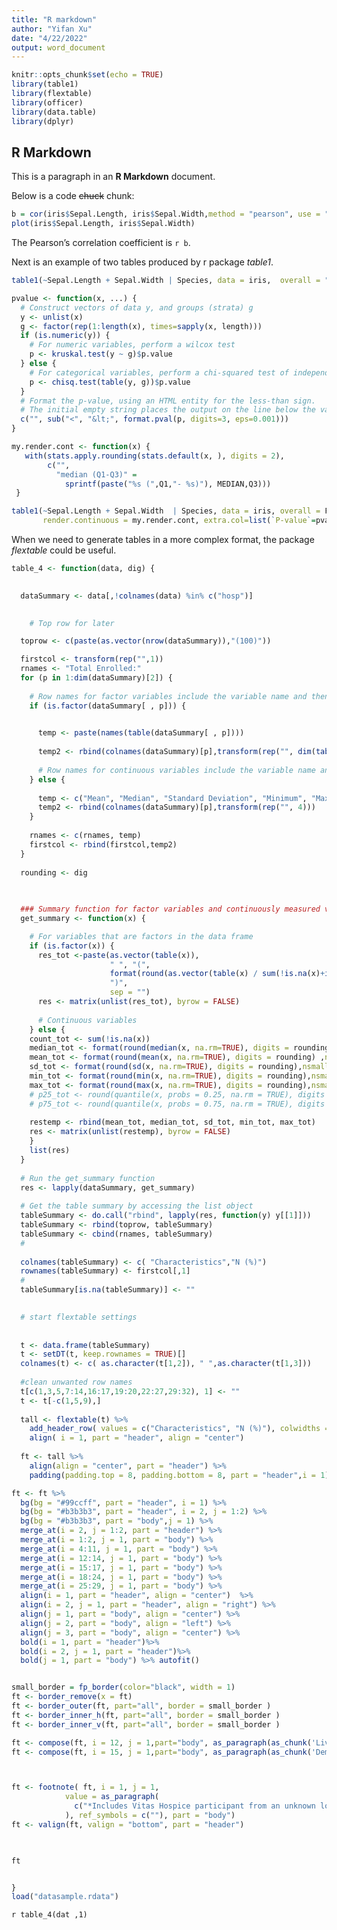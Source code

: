 ---
title: "R markdown"
author: "Yifan Xu"
date: "4/22/2022"
output: word_document
---

```{r setup, include=FALSE}
knitr::opts_chunk$set(echo = TRUE)
library(table1)
library(flextable)
library(officer)
library(data.table)
library(dplyr)

```

## R Markdown


This is a paragraph in an **R Markdown** document.  

Below is a code ~~chuck~~ chunk:

```{r corrplot}
b = cor(iris$Sepal.Length, iris$Sepal.Width,method = "pearson", use = "complete.obs")
plot(iris$Sepal.Length, iris$Sepal.Width) 

```

The Pearson's correlation coefficient is `r b`.   
  
\clearpage   
  
Next is an example of two tables produced by r package *table1*.   

```{r table, echo = F}

table1(~Sepal.Length + Sepal.Width | Species, data = iris,  overall = "Overall", caption="Iris characteristics by species")

```
  
\clearpage  
  
```{r table2, echo = F}
pvalue <- function(x, ...) {
  # Construct vectors of data y, and groups (strata) g
  y <- unlist(x)
  g <- factor(rep(1:length(x), times=sapply(x, length)))
  if (is.numeric(y)) {
    # For numeric variables, perform a wilcox test
    p <- kruskal.test(y ~ g)$p.value
  } else {
    # For categorical variables, perform a chi-squared test of independence
    p <- chisq.test(table(y, g))$p.value
  }
  # Format the p-value, using an HTML entity for the less-than sign.
  # The initial empty string places the output on the line below the variable label.
  c("", sub("<", "&lt;", format.pval(p, digits=3, eps=0.001)))
}

my.render.cont <- function(x) {
   with(stats.apply.rounding(stats.default(x, ), digits = 2),
        c("",
          "median (Q1-Q3)" =
            sprintf(paste("%s (",Q1,"- %s)"), MEDIAN,Q3)))
 }

table1(~Sepal.Length + Sepal.Width  | Species, data = iris, overall = F, caption = "Iris characteristics by species with P-value", 
       render.continuous = my.render.cont, extra.col=list(`P-value`=pvalue))


```
  
  
\clearpage  
  
When we need to generate tables in a more complex format, the package *flextable* could be useful.  

```{r flextable, echo = F}

table_4 <- function(data, dig) {

  
  dataSummary <- data[,!colnames(data) %in% c("hosp")]
   

    # Top row for later

  toprow <- c(paste(as.vector(nrow(dataSummary)),"(100)"))

  firstcol <- transform(rep("",1))
  rnames <- "Total Enrolled:"
  for (p in 1:dim(dataSummary)[2]) {
    
    # Row names for factor variables include the variable name and then the names of the levels  
    if (is.factor(dataSummary[ , p])) {
      

      temp <- paste(names(table(dataSummary[ , p]))) 
      
      temp2 <- rbind(colnames(dataSummary)[p],transform(rep("", dim(table(dataSummary[,p]))-1)))
      
      # Row names for continuous variables include the variable name and then rows for the number of observations and the median, Q1, and Q3    
    } else {
      
      temp <- c("Mean", "Median", "Standard Deviation", "Minimum", "Maximum")
      temp2 <- rbind(colnames(dataSummary)[p],transform(rep("", 4)))
    }
    
    rnames <- c(rnames, temp)
    firstcol <- rbind(firstcol,temp2)
  }
  
  rounding <- dig

  
  
  ### Summary function for factor variables and continuously measured variables
  get_summary <- function(x) {

    # For variables that are factors in the data frame
    if (is.factor(x)) {
      res_tot <-paste(as.vector(table(x)), 
                      " ", "(", 
                      format(round(as.vector(table(x) / sum(!is.na(x)+is.na(x))*100), digits = rounding),nsmall = rounding), 
                      ")",
                      sep = "")
      res <- matrix(unlist(res_tot), byrow = FALSE)
      
      # Continuous variables  
    } else {
    count_tot <- sum(!is.na(x))
    median_tot <- format(round(median(x, na.rm=TRUE), digits = rounding),nsmall = rounding)
    mean_tot <- format(round(mean(x, na.rm=TRUE), digits = rounding) ,nsmall = rounding)
    sd_tot <- format(round(sd(x, na.rm=TRUE), digits = rounding),nsmall = rounding)
    min_tot <- format(round(min(x, na.rm=TRUE), digits = rounding),nsmall = rounding) 
    max_tot <- format(round(max(x, na.rm=TRUE), digits = rounding),nsmall = rounding)
    # p25_tot <- round(quantile(x, probs = 0.25, na.rm = TRUE), digits = rounding)
    # p75_tot <- round(quantile(x, probs = 0.75, na.rm = TRUE), digits = rounding)
    
    restemp <- rbind(mean_tot, median_tot, sd_tot, min_tot, max_tot)
    res <- matrix(unlist(restemp), byrow = FALSE)
    }
    list(res)
  }
  
  # Run the get_summary function
  res <- lapply(dataSummary, get_summary)
  
  # Get the table summary by accessing the list object
  tableSummary <- do.call("rbind", lapply(res, function(y) y[[1]]))
  tableSummary <- rbind(toprow, tableSummary)
  tableSummary <- cbind(rnames, tableSummary)
  # 
  
  colnames(tableSummary) <- c( "Characteristics","N (%)")
  rownames(tableSummary) <- firstcol[,1]
  # 
  tableSummary[is.na(tableSummary)] <- ""
  

  # start flextable settings
  
  
  t <- data.frame(tableSummary)
  t <- setDT(t, keep.rownames = TRUE)[]
  colnames(t) <- c( as.character(t[1,2]), " ",as.character(t[1,3]))
  
  #clean unwanted row names
  t[c(1,3,5,7:14,16:17,19:20,22:27,29:32), 1] <- ""
  t <- t[-c(1,5,9),]
  
  tall <- flextable(t) %>%
    add_header_row( values = c("Characteristics", "N (%)"), colwidths = c(2, 1))%>%
    align( i = 1, part = "header", align = "center")
  
  ft <- tall %>% 
    align(align = "center", part = "header") %>%
    padding(padding.top = 8, padding.bottom = 8, part = "header",i = 1)

ft <- ft %>% 
  bg(bg = "#99ccff", part = "header", i = 1) %>% 
  bg(bg = "#b3b3b3", part = "header", i = 2, j = 1:2) %>% 
  bg(bg = "#b3b3b3", part = "body",j = 1) %>% 
  merge_at(i = 2, j = 1:2, part = "header") %>%
  merge_at(i = 1:2, j = 1, part = "body") %>% 
  merge_at(i = 4:11, j = 1, part = "body") %>%
  merge_at(i = 12:14, j = 1, part = "body") %>%
  merge_at(i = 15:17, j = 1, part = "body") %>%
  merge_at(i = 18:24, j = 1, part = "body") %>%
  merge_at(i = 25:29, j = 1, part = "body") %>%
  align(i = 1, part = "header", align = "center")  %>%
  align(i = 2, j = 1, part = "header", align = "right") %>%
  align(j = 1, part = "body", align = "center") %>%
  align(j = 2, part = "body", align = "left") %>%
  align(j = 3, part = "body", align = "center") %>%
  bold(i = 1, part = "header")%>% 
  bold(i = 2, j = 1, part = "header")%>% 
  bold(j = 1, part = "body") %>% autofit()


small_border = fp_border(color="black", width = 1)
ft <- border_remove(x = ft)   
ft <- border_outer(ft, part="all", border = small_border )
ft <- border_inner_h(ft, part="all", border = small_border )
ft <- border_inner_v(ft, part="all", border = small_border )

ft <- compose(ft, i = 12, j = 1,part="body", as_paragraph(as_chunk('Living Location')))
ft <- compose(ft, i = 15, j = 1,part="body", as_paragraph(as_chunk('Dementia Diagnosis')))



ft <- footnote( ft, i = 1, j = 1,
            value = as_paragraph(
              c("*Includes Vitas Hospice participant from an unknown location")
            ), ref_symbols = c(""), part = "body")
ft <- valign(ft, valign = "bottom", part = "header")
  


ft


}
load("datasample.rdata")

```



`r table_4(dat ,1)`  



